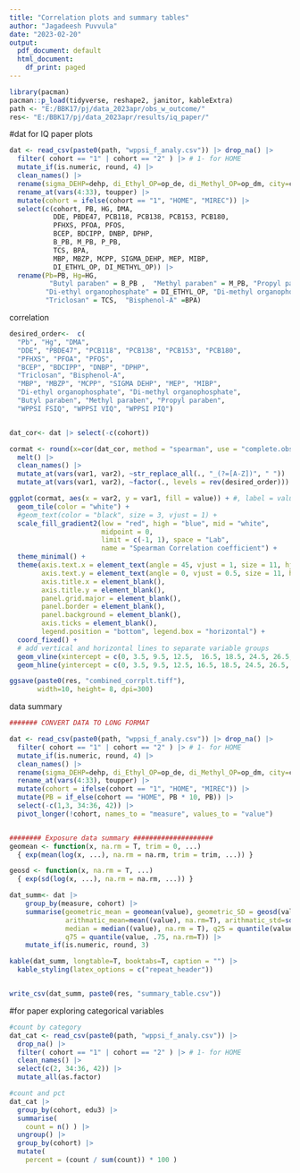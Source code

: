 ```yaml
---
title: "Correlation plots and summary tables"
author: "Jagadeesh Puvvula"
date: "2023-02-20"
output:
  pdf_document: default
  html_document:
    df_print: paged
---
```



```r
library(pacman)
pacman::p_load(tidyverse, reshape2, janitor, kableExtra)
path <- "E:/BBK17/pj/data_2023apr/obs_w_outcome/"
res<- "E:/BBK17/pj/data_2023apr/results/iq_paper/"
```


#dat for IQ paper plots
```r
dat <- read_csv(paste0(path, "wppsi_f_analy.csv")) |> drop_na() |>
  filter( cohort == "1" | cohort == "2" ) |> # 1- for HOME
  mutate_if(is.numeric, round, 4) |>
  clean_names() |>
  rename(sigma_DEHP=dehp, di_Ethyl_OP=op_de, di_Methyl_OP=op_dm, city=center)|>
  rename_at(vars(4:33), toupper) |>
  mutate(cohort = ifelse(cohort == "1", "HOME", "MIREC")) |>
  select(c(cohort, PB, HG, DMA, 
           DDE, PBDE47, PCB118, PCB138, PCB153, PCB180,
           PFHXS, PFOA, PFOS, 
           BCEP, BDCIPP, DNBP, DPHP, 
           B_PB, M_PB, P_PB,
           TCS, BPA, 
           MBP, MBZP, MCPP, SIGMA_DEHP, MEP, MIBP,
           DI_ETHYL_OP, DI_METHYL_OP)) |>
  rename(Pb=PB, Hg=HG,
          "Butyl paraben" = B_PB ,  "Methyl paraben" = M_PB, "Propyl paraben"= P_PB,
         "Di-ethyl organophosphate" = DI_ETHYL_OP, "Di-methyl organophosphate" = DI_METHYL_OP,
         "Triclosan" = TCS,  "Bisphenol-A" =BPA)
```

correlation
```r
desired_order<-  c(
  "Pb", "Hg", "DMA",
  "DDE", "PBDE47", "PCB118", "PCB138", "PCB153", "PCB180",
  "PFHXS", "PFOA", "PFOS", 
  "BCEP", "BDCIPP", "DNBP", "DPHP", 
  "Triclosan", "Bisphenol-A", 
  "MBP", "MBZP", "MCPP", "SIGMA DEHP", "MEP", "MIBP", 
  "Di-ethyl organophosphate", "Di-methyl organophosphate",
  "Butyl paraben", "Methyl paraben", "Propyl paraben", 
  "WPPSI FSIQ", "WPPSI VIQ", "WPPSI PIQ")


dat_cor<- dat |> select(-c(cohort))

cormat <- round(x=cor(dat_cor, method = "spearman", use = "complete.obs"), digits = 2) |>
  melt() |> 
  clean_names() |>
  mutate_at(vars(var1, var2), ~str_replace_all(., "_(?=[A-Z])", " ")) |>
  mutate_at(vars(var1, var2), ~factor(., levels = rev(desired_order)))

ggplot(cormat, aes(x = var2, y = var1, fill = value)) + #, label = value
  geom_tile(color = "white") +
  #geom_text(color = "black", size = 3, vjust = 1) +
  scale_fill_gradient2(low = "red", high = "blue", mid = "white",
                       midpoint = 0,
                       limit = c(-1, 1), space = "Lab",
                       name = "Spearman Correlation coefficient") +
  theme_minimal() +
  theme(axis.text.x = element_text(angle = 45, vjust = 1, size = 11, hjust = 1),
        axis.text.y = element_text(angle = 0, vjust = 0.5, size = 11, hjust = 1),
        axis.title.x = element_blank(),
        axis.title.y = element_blank(),
        panel.grid.major = element_blank(),
        panel.border = element_blank(),
        panel.background = element_blank(),
        axis.ticks = element_blank(),
        legend.position = "bottom", legend.box = "horizontal") +
  coord_fixed() +
  # add vertical and horizontal lines to separate variable groups
  geom_vline(xintercept = c(0, 3.5, 9.5, 12.5,  16.5, 18.5, 24.5, 26.5, 29.5), color = "black", size=1.25) +
  geom_hline(yintercept = c(0, 3.5, 9.5, 12.5, 16.5, 18.5, 24.5, 26.5, 29.5), color = "black", size=1.25) 

```

```r
ggsave(paste0(res, "combined_corrplt.tiff"),
       width=10, height= 8, dpi=300)
```


data summary
```r
####### CONVERT DATA TO LONG FORMAT

dat <- read_csv(paste0(path, "wppsi_f_analy.csv")) |> drop_na() |>
  filter( cohort == "1" | cohort == "2" ) |> # 1- for HOME
  mutate_if(is.numeric, round, 4) |>
  clean_names() |>
  rename(sigma_DEHP=dehp, di_Ethyl_OP=op_de, di_Methyl_OP=op_dm, city=center)|>
  rename_at(vars(4:33), toupper) |>
  mutate(cohort = ifelse(cohort == "1", "HOME", "MIREC")) |>
  mutate(PB = if_else(cohort == "HOME", PB * 10, PB)) |>
  select(-c(1,3, 34:36, 42)) |>
  pivot_longer(!cohort, names_to = "measure", values_to = "value")


######## Exposure data summary ####################
geomean <- function(x, na.rm = T, trim = 0, ...) 
  { exp(mean(log(x, ...), na.rm = na.rm, trim = trim, ...)) }

geosd <- function(x, na.rm = T, ...)
  { exp(sd(log(x, ...), na.rm = na.rm, ...)) }

dat_summ<- dat |> 
    group_by(measure, cohort) |>
    summarise(geometric_mean = geomean(value), geometric_SD = geosd(value),
              arithmatic_mean=mean((value), na.rm=T), arithmatic_std=sd((value), na.rm = T),
              median = median((value), na.rm = T), q25 = quantile(value, .25, na.rm=T),
              q75 = quantile(value, .75, na.rm=T)) |>
    mutate_if(is.numeric, round, 3)

kable(dat_summ, longtable=T, booktabs=T, caption = "") |>
  kable_styling(latex_options = c("repeat_header"))


write_csv(dat_summ, paste0(res, "summary_table.csv"))
```

#for paper exploring categorical variables
```r
#count by category
dat_cat <- read_csv(paste0(path, "wppsi_f_analy.csv")) |> 
  drop_na() |>
  filter( cohort == "1" | cohort == "2" ) |> # 1- for HOME
  clean_names() |>
  select(c(2, 34:36, 42)) |>
  mutate_all(as.factor)

#count and pct
dat_cat |>
  group_by(cohort, edu3) |>
  summarise(
    count = n() ) |>
  ungroup() |>
  group_by(cohort) |>
  mutate(
    percent = (count / sum(count)) * 100 )


```






